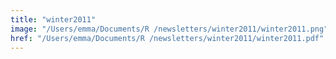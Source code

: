 ```yaml
---
title: "winter2011"
image: "/Users/emma/Documents/R /newsletters/winter2011/winter2011.png"
href: "/Users/emma/Documents/R /newsletters/winter2011/winter2011.pdf"
---
```

